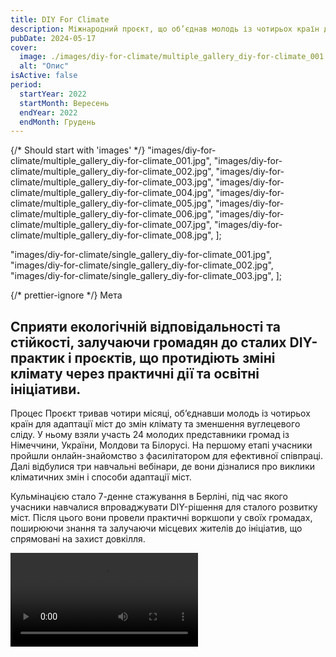 ```yaml
---
title: DIY For Climate
description: Міжнародний проєкт, що об’єднав молодь із чотирьох країн для спільних дій з адаптації міст до кліматичних змін.
pubDate: 2024-05-17
cover:
  image: ./images/diy-for-climate/multiple_gallery_diy-for-climate_001.jpg
  alt: "Опис"
isActive: false
period:
  startYear: 2022
  startMonth: Вересень
  endYear: 2022
  endMonth: Грудень
---
```



{/* Should start with 'images' */}
"images/diy-for-climate/multiple_gallery_diy-for-climate_001.jpg",
"images/diy-for-climate/multiple_gallery_diy-for-climate_002.jpg",
"images/diy-for-climate/multiple_gallery_diy-for-climate_003.jpg",
"images/diy-for-climate/multiple_gallery_diy-for-climate_004.jpg",
"images/diy-for-climate/multiple_gallery_diy-for-climate_005.jpg",
"images/diy-for-climate/multiple_gallery_diy-for-climate_006.jpg",
"images/diy-for-climate/multiple_gallery_diy-for-climate_007.jpg",
"images/diy-for-climate/multiple_gallery_diy-for-climate_008.jpg",
];

  "images/diy-for-climate/single_gallery_diy-for-climate_001.jpg",
  "images/diy-for-climate/single_gallery_diy-for-climate_002.jpg",
  "images/diy-for-climate/single_gallery_diy-for-climate_003.jpg",
];

{/* prettier-ignore */}
<TextContent>
  <Badge>Мета</Badge>
  ## Сприяти екологічній відповідальності та стійкості, залучаючи громадян до сталих DIY-практик і проєктів, що протидіють зміні клімату через практичні дії та освітні ініціативи.
</TextContent>

<TextContent>
  <Badge>Процес</Badge>
Проєкт тривав чотири місяці, об’єднавши молодь із чотирьох країн для адаптації міст до змін клімату та зменшення вуглецевого сліду. У ньому взяли участь 24 молодих представники громад із Німеччини, України, Молдови та Білорусі. На першому етапі учасники пройшли онлайн-знайомство з фасилітатором для ефективної співпраці. Далі відбулися три навчальні вебінари, де вони дізналися про виклики кліматичних змін і способи адаптації міст.

Кульмінацією стало 7-денне стажування в Берліні, під час якого учасники навчалися впроваджувати DIY-рішення для сталого розвитку міст. Після цього вони провели практичні воркшопи у своїх громадах, поширюючи знання та залучаючи місцевих жителів до ініціатив, що спрямовані на захист довкілля.

</TextContent>

<Video src="https://www.youtube.com/embed/rJ0_glaxXBA?si=SFk7wAYT5xI_O-1F" />

<TextContent>

Для поширення результатів було створено сім тематичних відео й багатомовний посібник «DIY-рішення для міського садівництва», що доступний всім зацікавленим. Завершився проєкт онлайн-форумом, де учасники та учасниці представили свої досягнення та поділилися планами на майбутнє.

</TextContent>

<Centered>
  <SingleSlideGallery imagePaths={diyForClimatePDF} orientation="landscape">
    Переглянути та завантажити посібник можна за посиланням:
    <Link
      href="https://plato.lviv.ua/wp-content/uploads/2023/01/diy-rishennya.pdf"
      isHovered
      hoverHeight="1px"
      isExternal
      target="_blank"
    >
      DIY Рішення. Для міського садівництва
    </Link>
  </SingleSlideGallery>
</Centered>

<TextContent>
Цей проєкт не лише дав молоді знання, а й забезпечив практичними інструментами для сталого розвитку їхніх громад, зменшуючи вуглецевий слід і сприяючи адаптації до кліматичних змін.

</TextContent>

{/* prettier-ignore */}
  <TextContent>
    <Badge>Результат</Badge>

    <ResultList>
      - 24 молодих експерти у сфері міського розвитку та планування з Німеччини, України, Молдови та Білорусі дослідили тему змін клімату в містах.
      - Організовано 4 практичні воркшопи по DIY-рішенням для адаптації міст до змін клімату.
      - Розроблено посібник «DIY-рішення для міського садівництва».
      - Відзнято та опубліковано 7 відео з міських воркшопів з інтерв'ю учасників на тему проєкту.
      - Роботи груп учасників представлено на онлайн-форумі «DIY For Climate».
    </ResultList>

  </TextContent>

  <Blockquote>
<span>«</span>Втілення кращих практик міського городництва дозволить містам ставати більш самозарадними та стійкими до нових викликів воєнного часу, зокрема до ризиків продовольчої безпеки.<span>»</span>

    <BlockquoteFooter>
        Тетяна Лебухорська

        ініціатива «Сади Перемоги» проєкту SURGe
    </BlockquoteFooter>

</Blockquote>

<Logos>
  <Icon name="donors-evz" />
  <Icon name="partners-ecovisio-original" />
  <Icon name="logo-plato" />
  <div class="donor-logo">
    <MyPicture src={iakLogo} width={300} alt="IAK. Politisch Reisen logo" />
  </div>
  <Icon name="donors-evz" />
  <Icon name="partners-ecovisio-original" />
  <Icon name="logo-plato" />
  <div class="donor-logo">
    <MyPicture src={iakLogo} width={300} alt="IAK. Politisch Reisen logo" />
  </div>
</Logos>

<MultiSlideGallery imagePaths={diyForClimateMultiSlideImages} isFullscreen />
